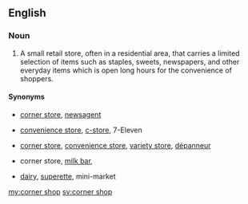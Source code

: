 ==English==

===Noun===
{{en-noun}}

# {{UK}} A small retail store, often in a residential area, that carries a limited selection of items such as staples, sweets, newspapers, and other everyday items which is open long hours for the convenience of shoppers.

====Synonyms====
* {{sense|UK}} [[corner store]], [[newsagent]]
* {{sense|American English}} [[convenience store]], [[c-store]], 7-Eleven {{qualifier|genericized trademark}}
* {{sense|Canada}} [[corner store]], [[convenience store]], [[variety store]], [[dépanneur]] {{qualifier|Quebec}}
* {{sense|Australian English}} corner store, [[milk bar]],
* {{sense|New Zealand}} [[dairy]], [[w:superette|superette]], mini-market

[[my:corner shop]]
[[sv:corner shop]]